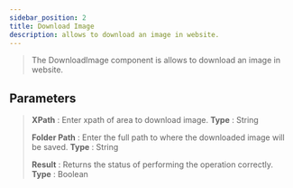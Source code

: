 ```yaml
---
sidebar_position: 2
title: Download Image
description: allows to download an image in website.
---
```

> The DownloadImage component is allows to download an image in website.

## Parameters

> **XPath** :  Enter xpath of area to download image. **Type** : String
>
> **Folder Path** : Enter the full path to where the downloaded image will be saved. **Type** : String
>
> **Result** : Returns the status of performing the operation correctly. **Type** : Boolean 
